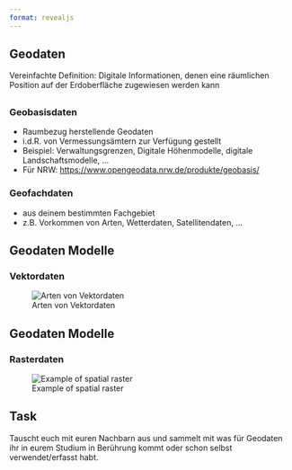 ```yaml
---
format: revealjs
---
```


## Geodaten

Vereinfachte Definition: 
Digitale Informationen, denen eine räumlichen Position auf der Erdoberfläche
zugewiesen werden kann

##

### Geobasisdaten

* Raumbezug herstellende Geodaten
* i.d.R. von Vermessungsämtern zur Verfügung gestellt
* Beispiel: Verwaltungsgrenzen, Digitale Höhenmodelle, digitale Landschaftsmodelle, ...
* Für NRW: [https://www.opengeodata.nrw.de/produkte/geobasis/](https://www.opengeodata.nrw.de/produkte/geobasis/)

### Geofachdaten

* aus deinem bestimmten Fachgebiet
* z.B. Vorkommen von Arten, Wetterdaten, Satellitendaten, ...




## Geodaten Modelle

### Vektordaten

![Arten von Vektordaten](https://upload.wikimedia.org/wikipedia/en/9/97/GIS_PointsLinesPolygons.PNG)


## Geodaten Modelle

### Rasterdaten

![Example of spatial raster](assets/spatial_raster.png)


##

:::{.callout-important }
## Task

Tauscht euch mit euren Nachbarn aus und sammelt mit was für Geodaten ihr in eurem Studium
in Berührung kommt oder schon selbst verwendet/erfasst habt.

:::





